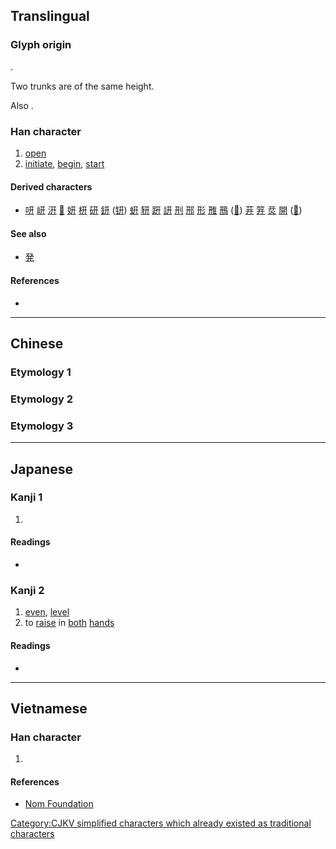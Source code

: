 {{character info/new}}
{{also|開|丹|井|幵|并}}
==Translingual==
{{stroke order|type=animate}}
{{stroke order|strokes=4}}

===Glyph origin===
{{Han etym}}
{{Han compound|干|干|t2=trunk|ls=ic}}.

Two trunks are of the same height.

Also {{Han simp|開|f=門|t=&nbsp;}}.

===Han character===
{{Han char|rn=55|rad=廾|as=01|sn=4|four=|canj=MT|ids=⿱一廾}}

# [[open]]
# [[initiate]], [[begin]], [[start]]

====Derived characters====
* [[咞]] [[岍]] [[汧]] [[𤜵]] [[妍]] [[枅]] [[研]] [[鈃]] ([[钘]]) [[蚈]] [[豜]] [[趼]] [[訮]] [[刑]] [[邢]] [[形]] [[雃]] [[鳽]] ([[𫛚]]) [[茾]] [[笄]] [[烎]] [[開]] ([[𫔭]])

====See also====
* {{l|mul|元}} [[発]] {{qualifier|graphically similar}}

====References====
* {{Han ref|kx=0353.101|hdz=10514.030|uh=5F00|ud=24320}}

[[Category:CJKV simplified characters which already existed as traditional characters]]

----

==Chinese==

===Etymology 1===
{{zh-see|幵|v}}

===Etymology 2===
{{zh-see|開|sv}}

===Etymology 3===
{{zh-see|亓|v}}

----

==Japanese==

===Kanji 1===
{{ja-kanji|grade=|rs=廾01}}

# {{alternative form of|開|lang=ja}}

====Readings====
* {{ja-readings|goon=[[かい]] (kai), [[け]] (ke)|kanon=[[かい]] (kai)|kun=[[ひら]] (hira), [[あ]] (a)|nanori=[[さく]] (saku), [[はる]] (haru), [[はるき]] (haruki), [[ひら]] (hira), [[ひらかす]] (hirakasu), [[ひらき]] (hiraki), [[ひらく]] (hiraku)}}

===Kanji 2===
{{ja-kanji forms|开|幵}}
{{ja-kanji|grade=|rs=廾01|kyu=幵}}

# [[even]], [[level]]
# to [[raise]] in [[both]] [[hand]]s

====Readings====
* {{ja-readings|on=[[けん]] (ken)|kun=[[たいらか]] (tairaka)}}

----

==Vietnamese==

===Han character===
{{vi-readings|rs=廾01|hanviet=khai}}

# {{defn|lang=vi|sort=廾01}}

====References====
* [http://nomfoundation.org/common/nom_details.php?codepoint=5f00 Nom Foundation]